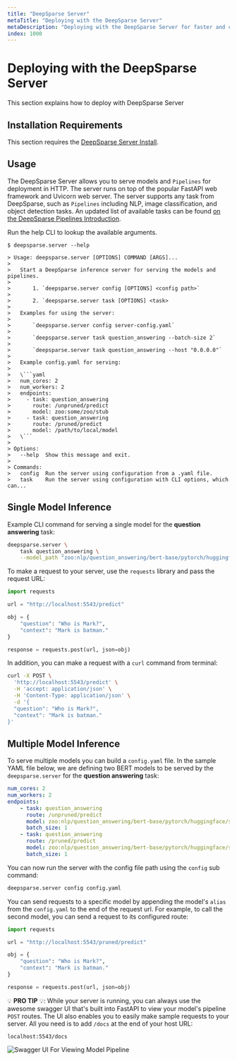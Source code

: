 ```yaml
---
title: "DeepSparse Server"
metaTitle: "Deploying with the DeepSparse Server"
metaDescription: "Deploying with the DeepSparse Server for faster and cheaper model deployments behind an HTTP API"
index: 1000
---
```


# Deploying with the DeepSparse Server

This section explains how to deploy with DeepSparse Server

## Installation Requirements

This section requires the [DeepSparse Server Install](/get-started/install/deepsparse).

## Usage

The DeepSparse Server allows you to serve models and `Pipelines` for deployment in HTTP. The server runs on top of the popular FastAPI web framework and Uvicorn web server.
The server supports any task from DeepSparse, such as `Pipelines` including NLP, image classification, and object detection tasks.
An updated list of available tasks can be found
[on the DeepSparse Pipelines Introduction](https://github.com/neuralmagic/deepsparse/blob/main/src/deepsparse/PIPELINES.md).

Run the help CLI to lookup the available arguments.

```
$ deepsparse.server --help

> Usage: deepsparse.server [OPTIONS] COMMAND [ARGS]...
>
>   Start a DeepSparse inference server for serving the models and pipelines.
>
>       1. `deepsparse.server config [OPTIONS] <config path>`
>
>       2. `deepsparse.server task [OPTIONS] <task>
>
>   Examples for using the server:
>
>       `deepsparse.server config server-config.yaml`
>
>       `deepsparse.server task question_answering --batch-size 2`
>
>       `deepsparse.server task question_answering --host "0.0.0.0"`
>
>   Example config.yaml for serving:
>
>   \```yaml
>   num_cores: 2
>   num_workers: 2
>   endpoints:
>     - task: question_answering
>       route: /unpruned/predict
>       model: zoo:some/zoo/stub
>     - task: question_answering
>       route: /pruned/predict
>       model: /path/to/local/model
>   \```
>
> Options:
>   --help  Show this message and exit.
>
> Commands:
>   config  Run the server using configuration from a .yaml file.
>   task    Run the server using configuration with CLI options, which can...
```

## Single Model Inference

Example CLI command for serving a single model for the **question answering** task:

```bash
deepsparse.server \
    task question_answering \
    --model_path "zoo:nlp/question_answering/bert-base/pytorch/huggingface/squad/12layer_pruned80_quant-none-vnni"
```

To make a request to your server, use the `requests` library and pass the request URL:

```python
import requests

url = "http://localhost:5543/predict"

obj = {
    "question": "Who is Mark?",
    "context": "Mark is batman."
}

response = requests.post(url, json=obj)
```

In addition, you can make a request with a `curl` command from terminal:

```bash
curl -X POST \
  'http://localhost:5543/predict' \
  -H 'accept: application/json' \
  -H 'Content-Type: application/json' \
  -d '{
  "question": "Who is Mark?",
  "context": "Mark is batman."
}'
```

## Multiple Model Inference

To serve multiple models you can build a `config.yaml` file.
In the sample YAML file below, we are defining two BERT models to be served by the `deepsparse.server` for the **question answering** task:

```yaml
num_cores: 2
num_workers: 2
endpoints:
    - task: question_answering
      route: /unpruned/predict
      model: zoo:nlp/question_answering/bert-base/pytorch/huggingface/squad/base-none
      batch_size: 1
    - task: question_answering
      route: /pruned/predict
      model: zoo:nlp/question_answering/bert-base/pytorch/huggingface/squad/12layer_pruned80_quant-none-vnni
      batch_size: 1
```
You can now run the server with the config file path using the `config` sub command:

```bash
deepsparse.server config config.yaml
```

You can send requests to a specific model by appending the model's `alias` from the `config.yaml` to the end of the request url. For example, to call the second model, you can send a request to its configured route:

```python
import requests

url = "http://localhost:5543/pruned/predict"

obj = {
    "question": "Who is Mark?",
    "context": "Mark is batman."
}

response = requests.post(url, json=obj)
```

💡 **PRO TIP** 💡: While your server is running, you can always use the awesome swagger UI that's built into FastAPI to view your model's pipeline `POST` routes.
The UI also enables you to easily make sample requests to your server.
All you need is to add `/docs` at the end of your host URL:

    localhost:5543/docs

![Swagger UI For Viewing Model Pipeline](https://github.com/neuralmagic/deepsparse/blob/main/src/deepsparse/server/img/swagger_ui.png)

